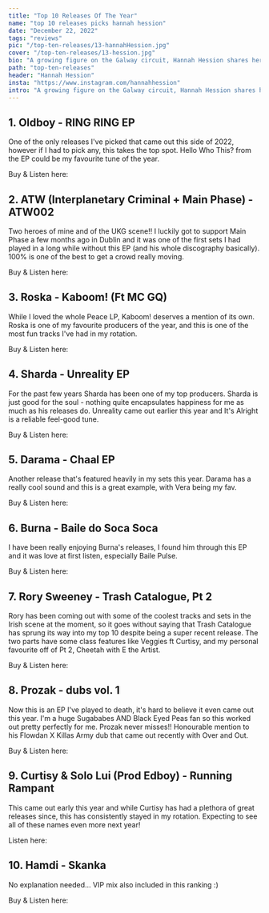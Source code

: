 ---
title: "Top 10 Releases Of The Year"
name: "top 10 releases picks hannah hession"
date: "December 22, 2022"
tags: "reviews"
pic: "/top-ten-releases/13-hannahHession.jpg"
cover: "/top-ten-releases/13-hession.jpg"
bio: "A growing figure on the Galway circuit, Hannah Hession shares her  favourite cuts of UKG, Irish hip-hop, bass & more"
path: "top-ten-releases"
header: "Hannah Hession"
insta: "https://www.instagram.com/hannahhession"
intro: "A growing figure on the Galway circuit, Hannah Hession shares her  favourite cuts of UKG, Irish hip-hop, bass & more"
---

## 1. Oldboy - RING RING EP

<div className="row display-flex align-items-center">
<div className="col clubGuide">
<Picture src="/top-ten-releases/hannah/1.jpg" alt="RING RING EP – Oldboy" size={1200} />
</div>
<div className="col clubGuide">

One of the only releases I've picked that came out this side of 2022, however if I had to pick any, this takes the top spot. Hello Who This? from the EP could be my favourite tune of the year.

Buy & Listen here: <HoverLink url="oldboytrax.bandcamp.com/album/ring-ring-ep" name="BandCamp" external inline />

</div>
</div>

## 2. ATW (Interplanetary Criminal + Main Phase) - ATW002

<div className="row display-flex align-items-center">
<div className="col clubGuide">
<Picture src="/top-ten-releases/hannah/2.jpg" alt="ATW002 – ATW (Interplanetary Criminal + Main Phase) cover art" size={1200} />
</div>
<div className="col clubGuide">

Two heroes of mine and of the UKG scene!! I luckily got to support Main Phase a few months ago in Dublin and it was one of the first sets I had played in a long while without this EP (and his whole discography basically). 100% is one of the best to get a crowd really moving.

Buy & Listen here: <HoverLink url="atwrecords.bandcamp.com/album/atw002" name="BandCamp" external inline />

</div>
</div>

## 3. Roska - Kaboom! (Ft MC GQ)

<div className="row display-flex align-items-center">
<div className="col clubGuide">
<Picture src="/top-ten-releases/hannah/3.jpg" alt="Kaboom! (Ft MC GQ) – Roska" size={1200} />
</div>
<div className="col clubGuide">

While I loved the whole Peace LP, Kaboom! deserves a mention of its own. Roska is one of my favourite producers of the year, and this is one of the most fun tracks I've had in my rotation.

Buy & Listen here: <HoverLink url="roska.bandcamp.com/album/kaboom" name="BandCamp" external inline />

</div>
</div>

## 4. Sharda - Unreality EP

<div className="row display-flex align-items-center">
<div className="col clubGuide">
<Picture src="/top-ten-releases/hannah/4.jpg" alt="Unreality EP – Sharda" size={1200} />
</div>
<div className="col clubGuide">

For the past few years Sharda has been one of my top producers. Sharda is just good for the soul - nothing quite encapsulates happiness for me as much as his releases do. Unreality came out earlier this year and It's Alright is a reliable feel-good tune.

Buy & Listen here: <HoverLink url="djsharda.bandcamp.com/album/unreality" name="BandCamp" external inline />

</div>
</div>

## 5. Darama - Chaal EP

<div className="row display-flex align-items-center">
<div className="col clubGuide">
<Picture src="/top-ten-releases/hannah/5.jpg" alt="Chaal EP- Darama" size={1200} />
</div>
<div className="col clubGuide">

Another release that's featured heavily in my sets this year. Darama has a really cool sound and this is a great example, with Vera being my fav.

Buy & Listen here: <HoverLink url="darama.bandcamp.com/album/chaal" name="BandCamp" external inline />

</div>
</div>

## 6. Burna - Baile do Soca Soca

<div className="row display-flex align-items-center">
<div className="col clubGuide">
<Picture src="/top-ten-releases/hannah/6.jpg" alt="Baile do Soca Soca – Burna" size={1200} />
</div>
<div className="col clubGuide">

I have been really enjoying Burna's releases, I found him through this EP and it was love at first listen, especially Baile Pulse.

Buy & Listen here: <HoverLink url="itsburna.bandcamp.com/album/baile-do-soca-soca" name="BandCamp" external inline />

</div>
</div>

## 7. Rory Sweeney - Trash Catalogue, Pt 2

<div className="row display-flex align-items-center">
<div className="col clubGuide">
<Picture src="/top-ten-releases/hannah/7.jpg" alt="Trash Catalogue, Pt 2 – Rory Sweeney" size={1200} />
</div>
<div className="col clubGuide">

Rory has been coming out with some of the coolest tracks and sets in the Irish scene at the moment, so it goes without saying that Trash Catalogue has sprung its way into my top 10 despite being a super recent release. The two parts have some class features like Veggies ft Curtisy, and my personal favourite off of Pt 2, Cheetah with E the Artist.

Buy & Listen here: <HoverLink url="rory2.bandcamp.com/album/trash-catalogue-pt-2" name="BandCamp" external inline />

</div>
</div>

## 8. Prozak - dubs vol. 1

<div className="row display-flex align-items-center">
<div className="col clubGuide">
<Picture src="/top-ten-releases/hannah/8.jpg" alt="dubs vol. 1 – Prozak" size={1200} />
</div>
<div className="col clubGuide">

Now this is an EP I've played to death, it's hard to believe it even came out this year. I'm a huge Sugababes AND Black Eyed Peas fan so this worked out pretty perfectly for me. Prozak never misses!! Honourable mention to his Flowdan X Killas Army dub that came out recently with Over and Out.

Buy & Listen here: <HoverLink url="prozak.bandcamp.com/album/dubs-vol-1" name="BandCamp" external inline />

</div>
</div>

## 9. Curtisy & Solo Lui (Prod Edboy) - Running Rampant

<div className="row display-flex align-items-center">
<div className="col clubGuide">
<Picture src="/top-ten-releases/hannah/9.jpg" alt="Running Rampant – Curtisy & Solo Lui (Prod Edboy)" size={1200} />
</div>
<div className="col clubGuide">

This came out early this year and while Curtisy has had a plethora of great releases since, this has consistently stayed in my rotation. Expecting to see all of these names even more next year!

Listen here: <HoverLink url="open.spotify.com/track/6EH77cg5v6cQKBoZhUU7z6" name="Spotify" external inline />

</div>
</div>

## 10. Hamdi - Skanka

<div className="row display-flex align-items-center">
<div className="col clubGuide">
<Picture src="/top-ten-releases/hannah/10.jpg" alt="Skanka – Hamdi" size={1200} />
</div>
<div className="col clubGuide">

No explanation needed… VIP mix also included in this ranking :)

Buy & Listen here: <HoverLink url="hamdimusic.bandcamp.com/track/skanka" name="BandCamp" external inline />

</div>
</div>

